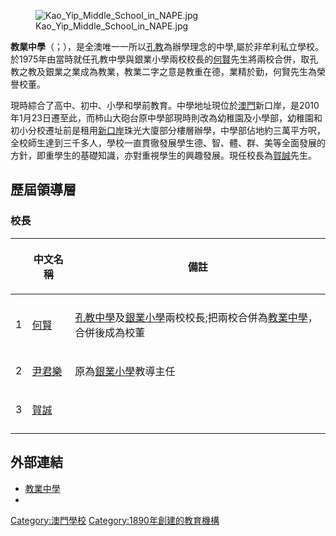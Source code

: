 {{Infobox_School
| name = 教業中學<br />Kao Yip Middle School
| native_name = Escola Kao Yip
| logo = [[File:KY_School_logo.png|200px]]
| image = [[File:KY_NAPE_School_appearance_01.jpg|200px]]
| motto = 熱愛祖國，關心集體，遵守紀律，勤奮學習，求實創新，舉止有禮。
| established = 1910年
| type = [[私立學校|私立學校]]
| superintendent = 尹君樂
| principal = [[賀誠|賀誠]]
| faculty = 192
| enrollment = 3486人
| grades = Pre.K - F.6
| location = 正校：冼星海大馬路無門牌<br />教業中學附屬小學暨幼稚園分校：冼星海大馬路105號金龍中心A3<br />分校：[[澳門|澳門]]大炮台街4-6號
| coordinates = {{Coord|22|11|21.7|N|113|33|13.196|E}}
| tel = 正校：(853) 28369192 28369195 <br />分校：(853) 28750543 28750544
| website = http://www.kaoyip.edu.mo/
}}

[[File:Kao_Yip_Middle_School_in_NAPE.jpg|thumb]]

'''教業中學'''（{{lang-pt|'''Escola Kao Yip'''}}；{{lang-en|'''Kao Yip Middle School'''}}），是全澳唯一一所以[[孔教|孔教]]為辦學理念的中學,屬於非牟利私立學校。於1975年由當時就任孔教中學與銀業小學兩校校長的[[何賢|何賢]]先生將兩校合併，取孔教之教及銀業之業成為教業，教業二字之意是教重在德，業精於勤，何賢先生為榮譽校董。

現時綜合了高中、初中、小學和學前教育。中學地址現位於[[澳門|澳門]]新口岸，是2010年1月23日遷至此，而柿山大砲台原中學部現時則改為幼稚園及小學部，幼稚園和初小分校遷址前是租用[[新口岸|新口岸]]珠光大廈部分樓層辦學，中學部佔地約三萬平方呎，全校師生達到三千多人，學校一直貫徹發展學生德、智、體、群、美等全面發展的方針，即重學生的基礎知識，亦對重視學生的興趣發展。現任校長為[[賀誠|賀誠]]先生。

==歷屆領導層==
===校長===
{| class="wikitable"
|-
!
!中文名稱
!備註
|-
|-
|1||[[何賢|何賢]]||[[孔教中學|孔教中學]]及[[銀業小學|銀業小學]]兩校校長;把兩校合併為[[教業中學|教業中學]]，合併後成為校董
|-
|2||[[尹君樂|尹君樂]]||原為[[銀業小學|銀業小學]]教導主任
|-
|3||[[賀誠(澳門)|賀誠]]||
|-
|}

==外部連結==
{{Commonscat|Escola Kao Yip}}
* [http://www.kaoyip.edu.mo/ 教業中學] {{Wayback|url=http://www.kaoyip.edu.mo/ |date=20070914034033 }}
* {{webarchive|url=http://web.archive.org/web/*/http://www.schoolnet.edu.mo/%7Ekaoyip/|title=教業中學}}

{{澳門學校}}

[[Category:澳門學校|Category:澳門學校]]
[[Category:1890年創建的教育機構|Category:1890年創建的教育機構]]